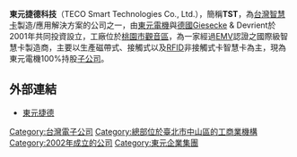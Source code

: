 {{Unreferenced |time=2010-04-26T07:27:39+00:00 }}
{{Infobox_Company
| company_name   = 東元捷德科技股份有限公司
| company_name_en= TECO Smart Technologies Co., Ltd.
| foundation     = 2002年2月5日<br/>（[[臺北市政府|臺北市政府]]核准設立日期）
| local_code_name        = TW
| local_code        = 70796895
| location       = {{ROC-TW}}桃園市觀音區中山路一段1568號
| capital        = [[新臺幣|新臺幣]]2.24億元（2011年11月）
| parent         = [[東元電機|東元電機]] 100%
| homepage       = http://www.tecosmart.com.tw
| footnotes      = 依[[經濟部商業司|經濟部商業司]][http://gcis.nat.gov.tw/pub/cmpy/cmpyInfoAction.do?method=detail&banNo=70796895 「公司及分公司基本資料查詢」]
}}
'''東元捷德科技'''（TECO Smart Technologies Co., Ltd.），簡稱'''TST'''，為[[台灣|台灣]][[智慧卡|智慧卡]]製造/應用解決方案的公司之一，由[[東元電機|東元電機]]與[[德國|德國]]Giesecke & Devrient於2001年共同投資設立，工廠位於[[桃園市|桃園市]][[觀音區|觀音區]]，為一家經過[[EMV|EMV]]認證之國際級智慧卡製造商，主要以生產磁帶式、接觸式以及[[RFID|RFID]]非接觸式卡智慧卡為主，現為東元電機100%持股[[子公司|子公司]]。

==外部連結==
*[http://www.tecosmart.com.tw/ 東元捷德] {{Wayback|url=http://www.tecosmart.com.tw/ |date=20200716084205 }}

[[Category:台灣電子公司|Category:台灣電子公司]]
[[Category:總部位於臺北市中山區的工商業機構|Category:總部位於臺北市中山區的工商業機構]]
[[Category:2002年成立的公司|Category:2002年成立的公司]]
[[Category:東元企業集團|Category:東元企業集團]]
